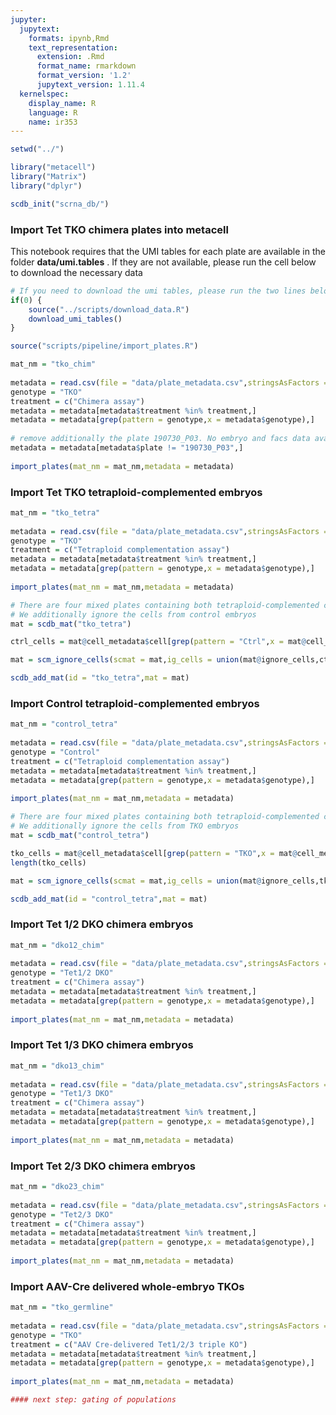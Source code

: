 ```yaml
---
jupyter:
  jupytext:
    formats: ipynb,Rmd
    text_representation:
      extension: .Rmd
      format_name: rmarkdown
      format_version: '1.2'
      jupytext_version: 1.11.4
  kernelspec:
    display_name: R
    language: R
    name: ir353
---
```


```r
setwd("../")
```

```r
library("metacell")
library("Matrix")
library("dplyr")
```

```r
scdb_init("scrna_db/")
```

### Import Tet TKO chimera plates into metacell
This notebook requires that the UMI tables for each plate are available in the folder **data/umi.tables** . If they are not available, please run the cell below to download the necessary data

```r
# If you need to download the umi tables, please run the two lines below
if(0) {
    source("../scripts/download_data.R")
    download_umi_tables()
}
```

```r
source("scripts/pipeline/import_plates.R")
```

```r
mat_nm = "tko_chim"
  
metadata = read.csv(file = "data/plate_metadata.csv",stringsAsFactors = F)
genotype = "TKO"
treatment = c("Chimera assay")
metadata = metadata[metadata$treatment %in% treatment,]
metadata = metadata[grep(pattern = genotype,x = metadata$genotype),]
  
# remove additionally the plate 190730_P03. No embryo and facs data available. Only relevant for TKO Chimera
metadata = metadata[metadata$plate != "190730_P03",]
  
import_plates(mat_nm = mat_nm,metadata = metadata)

```

### Import Tet TKO tetraploid-complemented embryos

```r
mat_nm = "tko_tetra"
  
metadata = read.csv(file = "data/plate_metadata.csv",stringsAsFactors = F)
genotype = "TKO"
treatment = c("Tetraploid complementation assay")
metadata = metadata[metadata$treatment %in% treatment,]
metadata = metadata[grep(pattern = genotype,x = metadata$genotype),]
  
import_plates(mat_nm = mat_nm,metadata = metadata)

```

```r
# There are four mixed plates containing both tetraploid-complemented control and Tet TKO embryos
# We additionally ignore the cells from control embryos
mat = scdb_mat("tko_tetra")

ctrl_cells = mat@cell_metadata$cell[grep(pattern = "Ctrl",x = mat@cell_metadata$embryo)]

mat = scm_ignore_cells(scmat = mat,ig_cells = union(mat@ignore_cells,ctrl_cells))

scdb_add_mat(id = "tko_tetra",mat = mat)
```

### Import Control tetraploid-complemented embryos

```r
mat_nm = "control_tetra"
  
metadata = read.csv(file = "data/plate_metadata.csv",stringsAsFactors = F)
genotype = "Control"
treatment = c("Tetraploid complementation assay")
metadata = metadata[metadata$treatment %in% treatment,]
metadata = metadata[grep(pattern = genotype,x = metadata$genotype),]
  
import_plates(mat_nm = mat_nm,metadata = metadata)

```

```r
# There are four mixed plates containing both tetraploid-complemented control and Tet TKO embryos
# We additionally ignore the cells from TKO embryos
mat = scdb_mat("control_tetra")

tko_cells = mat@cell_metadata$cell[grep(pattern = "TKO",x = mat@cell_metadata$embryo)]
length(tko_cells)

mat = scm_ignore_cells(scmat = mat,ig_cells = union(mat@ignore_cells,tko_cells))

scdb_add_mat(id = "control_tetra",mat = mat)
```

### Import Tet 1/2 DKO chimera embryos

```r
mat_nm = "dko12_chim"
  
metadata = read.csv(file = "data/plate_metadata.csv",stringsAsFactors = F)
genotype = "Tet1/2 DKO"
treatment = c("Chimera assay")
metadata = metadata[metadata$treatment %in% treatment,]
metadata = metadata[grep(pattern = genotype,x = metadata$genotype),]
  
import_plates(mat_nm = mat_nm,metadata = metadata)

```

### Import Tet 1/3 DKO chimera embryos

```r
mat_nm = "dko13_chim"
  
metadata = read.csv(file = "data/plate_metadata.csv",stringsAsFactors = F)
genotype = "Tet1/3 DKO"
treatment = c("Chimera assay")
metadata = metadata[metadata$treatment %in% treatment,]
metadata = metadata[grep(pattern = genotype,x = metadata$genotype),]
  
import_plates(mat_nm = mat_nm,metadata = metadata)

```

### Import Tet 2/3 DKO chimera embryos

```r
mat_nm = "dko23_chim"
  
metadata = read.csv(file = "data/plate_metadata.csv",stringsAsFactors = F)
genotype = "Tet2/3 DKO"
treatment = c("Chimera assay")
metadata = metadata[metadata$treatment %in% treatment,]
metadata = metadata[grep(pattern = genotype,x = metadata$genotype),]
  
import_plates(mat_nm = mat_nm,metadata = metadata)

```

### Import AAV-Cre delivered whole-embryo TKOs

```r
mat_nm = "tko_germline"
  
metadata = read.csv(file = "data/plate_metadata.csv",stringsAsFactors = F)
genotype = "TKO"
treatment = c("AAV Cre-delivered Tet1/2/3 triple KO")
metadata = metadata[metadata$treatment %in% treatment,]
metadata = metadata[grep(pattern = genotype,x = metadata$genotype),]
  
import_plates(mat_nm = mat_nm,metadata = metadata)

```

```r
#### next step: gating of populations
```

```r

```
